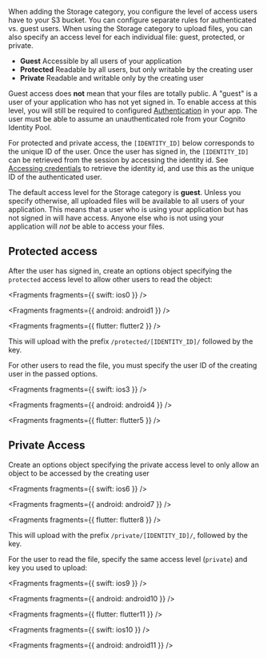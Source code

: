 When adding the Storage category, you configure the level of access users have to your S3 bucket. You can configure separate rules for authenticated vs. guest users. When using the Storage category to upload files, you can also specify an access level for each individual file: guest, protected, or private.

- **Guest** Accessible by all users of your application
- **Protected** Readable by all users, but only writable by the creating user
- **Private** Readable and writable only by the creating user

Guest access does **not** mean that your files are totally public. A "guest" is a user of your application who has not yet signed in. To enable access at this level, you will still be required to configured [Authentication](/lib-v1/auth/getting-started) in your app. The user must be able to assume an unauthenticated role from your Cognito Identity Pool.

For protected and private access, the `[IDENTITY_ID]` below corresponds to the unique ID of the user. Once the user has signed in, the `[IDENTITY_ID]` can be retrieved from the session by accessing the identity id. See [Accessing credentials](/lib-v1/auth/access_credentials) to retrieve the identity id, and use this as the unique ID of the authenticated user.

<Callout>

The default access level for the Storage category is **guest**. Unless you specify otherwise, all uploaded files will be available to all users of your application. This means that a user who is using your application but has not signed in will have access. Anyone else who is not using your application will _not_ be able to access your files.

</Callout>

## Protected access

After the user has signed in, create an options object specifying the `protected` access level to allow other users to read the object:


<Fragments fragments={{ swift: ios0 }} />


<Fragments fragments={{ android: android1 }} />


<Fragments fragments={{ flutter: flutter2 }} />

This will upload with the prefix `/protected/[IDENTITY_ID]/` followed by the key.

For other users to read the file, you must specify the user ID of the creating user in the passed options.


<Fragments fragments={{ swift: ios3 }} />


<Fragments fragments={{ android: android4 }} />


<Fragments fragments={{ flutter: flutter5 }} />

## Private Access

Create an options object specifying the private access level to only allow an object to be accessed by the creating user


<Fragments fragments={{ swift: ios6 }} />


<Fragments fragments={{ android: android7 }} />


<Fragments fragments={{ flutter: flutter8 }} />

This will upload with the prefix `/private/[IDENTITY_ID]/`, followed by the key.

For the user to read the file, specify the same access level (`private`) and key you used to upload:


<Fragments fragments={{ swift: ios9 }} />


<Fragments fragments={{ android: android10 }} />


<Fragments fragments={{ flutter: flutter11 }} />


<Fragments fragments={{ swift: ios10 }} />


<Fragments fragments={{ android: android11 }} />
